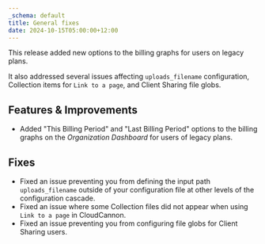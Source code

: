 ```yaml
---
_schema: default
title: General fixes
date: 2024-10-15T05:00:00+12:00
---
```

This release added new options to the billing graphs for users on legacy plans.

It also addressed several issues affecting `uploads_filename` configuration, Collection items for `Link to a page`, and Client Sharing file globs.

## Features & Improvements

* Added "This Billing Period" and "Last Billing Period" options to the billing graphs on the *Organization Dashboard* for users of legacy plans.

## Fixes

* Fixed an issue preventing you from defining the input path `uploads_filename` outside of your configuration file at other levels of the configuration cascade.
* Fixed an issue where some Collection files did not appear when using `Link to a page` in CloudCannon.
* Fixed an issue preventing you from configuring file globs for Client Sharing users.